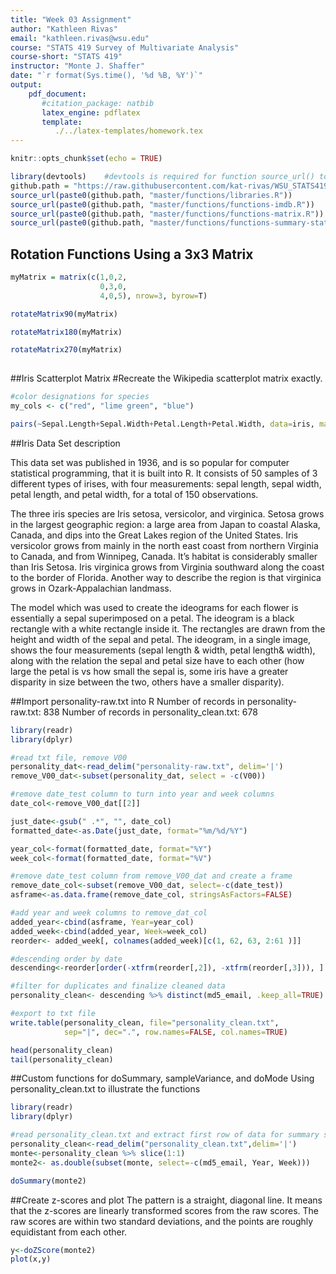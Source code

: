 ```yaml
---
title: "Week 03 Assignment"
author: "Kathleen Rivas"
email: "kathleen.rivas@wsu.edu"
course: "STATS 419 Survey of Multivariate Analysis"
course-short: "STATS 419"
instructor: "Monte J. Shaffer"
date: "`r format(Sys.time(), '%d %B, %Y')`"
output:
    pdf_document:
       #citation_package: natbib
       latex_engine: pdflatex
       template:
          ./../latex-templates/homework.tex
---
```


```r
knitr::opts_chunk$set(echo = TRUE)
```


```r
library(devtools)    #devtools is required for function source_url() to work....
github.path = "https://raw.githubusercontent.com/kat-rivas/WSU_STATS419_FALL2020/"
source_url(paste0(github.path, "master/functions/libraries.R"))
source_url(paste0(github.path, "master/functions/functions-imdb.R"))
source_url(paste0(github.path, "master/functions/functions-matrix.R"))
source_url(paste0(github.path, "master/functions/functions-summary-stats.R"))
```

## Rotation Functions Using a 3x3 Matrix

```r
myMatrix = matrix(c(1,0,2,
                    0,3,0,
                    4,0,5), nrow=3, byrow=T)

rotateMatrix90(myMatrix)

rotateMatrix180(myMatrix)

rotateMatrix270(myMatrix)
  
```

##Iris Scatterplot Matrix 
#Recreate the Wikipedia scatterplot matrix exactly.

```r
#color designations for species
my_cols <- c("red", "lime green", "blue") 

pairs(~Sepal.Length+Sepal.Width+Petal.Length+Petal.Width, data=iris, main="Iris Data (red=setosa,green=versicolor,blue=virginica", pch=21, bg=my_cols[iris$Species], col="black", cex=1.4, cex.labels=2, cex.main=1.75, cex.axis=1.75 )
```

##Iris Data Set description

This data set was published in 1936, and is so popular for computer statistical programming, that it is built into R. It consists of 50 samples of 3 different types of irises, with four measurements: sepal length, sepal width, petal length, and petal width, for a total of 150 observations. 

The three iris species are Iris setosa, versicolor, and virginica. Setosa grows in the largest geographic region: a large area from Japan to coastal Alaska, Canada, and dips into the Great Lakes region of the United States. Iris versicolor grows from mainly in the north east coast from northern Virginia to Canada, and from Winnipeg, Canada. It's habitat is considerably smaller than Iris Setosa. Iris virginica grows from Virginia southward along the coast to the border of Florida. Another way to describe the region is that virginica grows in Ozark-Appalachian landmass. 

The model which was used to create the ideograms for each flower is essentially a sepal superimposed on a petal. The ideogram is a black rectangle with a white rectangle inside it. The rectangles are drawn from the height and width of the sepal and petal. The ideogram, in a single image, shows the four measurements (sepal length & width, petal length& width), along with the relation the sepal and petal size have to each other (how large the petal is vs how small the sepal is, some iris have a greater disparity in size between the two, others have a smaller disparity).

##Import personality-raw.txt into R
Number of records in personality-raw.txt: 838
Number of records in personality_clean.txt: 678

```r
library(readr)
library(dplyr)

#read txt file, remove V00 
personality_dat<-read_delim("personality-raw.txt", delim='|')
remove_V00_dat<-subset(personality_dat, select = -c(V00))

#remove date_test column to turn into year and week columns
date_col<-remove_V00_dat[[2]]

just_date<-gsub(" .*", "", date_col)
formatted_date<-as.Date(just_date, format="%m/%d/%Y")

year_col<-format(formatted_date, format="%Y")
week_col<-format(formatted_date, format="%V")

#remove date_test column from remove_V00_dat and create a frame
remove_date_col<-subset(remove_V00_dat, select=-c(date_test))
asframe<-as.data.frame(remove_date_col, stringsAsFactors=FALSE)

#add year and week columns to remove_dat_col
added_year<-cbind(asframe, Year=year_col)
added_week<-cbind(added_year, Week=week_col)
reorder<- added_week[, colnames(added_week)[c(1, 62, 63, 2:61 )]]

#descending order by date
descending<-reorder[order(-xtfrm(reorder[,2]), -xtfrm(reorder[,3])), ]

#filter for duplicates and finalize cleaned data
personality_clean<- descending %>% distinct(md5_email, .keep_all=TRUE)

#export to txt file
write.table(personality_clean, file="personality_clean.txt", 
            sep="|", dec=".", row.names=FALSE, col.names=TRUE)

head(personality_clean)
tail(personality_clean)
```

##Custom functions for doSummary, sampleVariance, and doMode
Using personality_clean.txt to illustrate the functions

```r
library(readr)
library(dplyr)

#read personality_clean.txt and extract first row of data for summary statistics
personality_clean<-read_delim("personality_clean.txt",delim='|')
monte<-personality_clean %>% slice(1:1)
monte2<- as.double(subset(monte, select=-c(md5_email, Year, Week)))

doSummary(monte2)

```

##Create z-scores and plot 
The pattern is a straight, diagonal line. It means that the z-scores are linearly transformed scores from the raw scores. The raw scores are within two standard deviations, and the points are roughly equidistant from each other.

```r

y<-doZScore(monte2)
plot(x,y)
```

